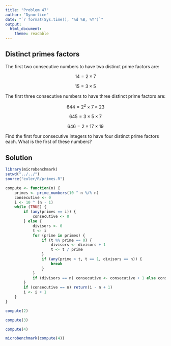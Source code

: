 ```yaml
---
title: "Problem 47"
author: "Dynortice"
date: "`r format(Sys.time(), '%d %B, %Y')`"
output:
  html_document:
    theme: readable
---
```

## Distinct primes factors
The first two consecutive numbers to have two distinct prime factors are:

$$14 = 2 \times 7$$

$$15 = 3 \times 5$$

The first three consecutive numbers to have three distinct prime factors are:

$$644 = 2^2 \times 7 \times 23$$

$$645 = 3 \times 5 \times 7$$

$$646 = 2 \times 17 \times 19$$

Find the first four consecutive integers to have four distinct prime factors each. What is the first of these numbers?

## Solution
```r
library(microbenchmark)
setwd("../../")
source("euler/R/primes.R")
```
```r
compute <- function(n) {
    primes <- prime_numbers(10 ^ n %/% n)
    consecutive <- 0
    i <- 10 ^ (n - 1)
    while (TRUE) {
        if (any(primes == i)) {
            consecutive <- 0
        } else {
            divisors <- 0
            t <- i
            for (prime in primes) {
                if (t %% prime == 0) {
                    divisors <- divisors + 1
                    t <- t / prime
                }
                if (any(prime > t, t == 1, divisors == n)) {
                    break
                }
            }
            if (divisors == n) consecutive <- consecutive + 1 else consecutive <- 0
        }
        if (consecutive == n) return(i - n + 1)
        i <- i + 1
    }
}
```
```r
compute(2)
```
```r
compute(3)
```
```r
compute(4)
```
```r
microbenchmark(compute(4))
```
